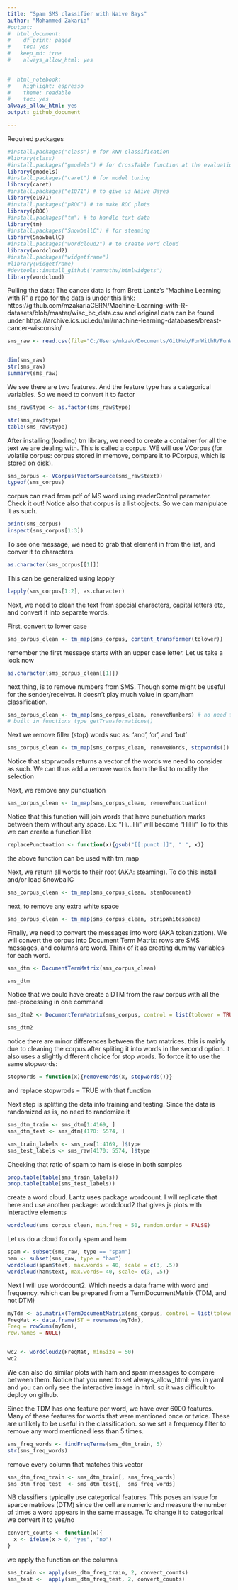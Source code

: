 ```yaml
---
title: "Spam SMS classifier with Naive Bays"
author: "Mohammed Zakaria"
#output:
#  html_document:
#    df_print: paged
#    toc: yes
#   keep_md: true
#    always_allow_html: yes

  
#  html_notebook:
#    highlight: espresso
#    theme: readable
#    toc: yes
always_allow_html: yes
output: github_document

---
```




Required packages
```r
#install.packages("class") # for kNN classification
#library(class)
#install.packages("gmodels") # for CrossTable function at the evaluation
library(gmodels)
#install.packages("caret") # for model tuning
library(caret)
#install.packages("e1071") # to give us Naive Bayes 
library(e1071)
#install.packages("pROC") # to make ROC plots
library(pROC)	
#install.packages("tm") # to handle text data
library(tm)
#install.packages("SnowballC") # for steaming
library(SnowballC)
#install.packages("wordcloud2") # to create word cloud
library(wordcloud2)
#install.packages("widgetframe")
#library(widgetframe)
#devtools::install_github('ramnathv/htmlwidgets')
library(wordcloud)
```


Pulling the data: The cancer data is from Brett Lantz's "Machine Learning with R"
a repo for the data is under this link:
https://github.com/mzakariaCERN/Machine-Learning-with-R-datasets/blob/master/wisc_bc_data.csv
and original data can be found under
https://archive.ics.uci.edu/ml/machine-learning-databases/breast-cancer-wisconsin/
```r
sms_raw <- read.csv(file="C:/Users/mkzak/Documents/GitHub/FunWithR/FunWithR/2_NB/Data/sms_spam.csv", stringsAsFactors = FALSE)


dim(sms_raw)
str(sms_raw)
summary(sms_raw)

```

We see there are two features. And the feature type has a categorical variables. So we need to convert it to factor


```r
sms_raw$type <- as.factor(sms_raw$type)

str(sms_raw$type)
table(sms_raw$type)
```

After installing (loading) tm library, we need to create a container for all the text we are dealing with. This is called a corpus. WE will use 
VCorpus (for volatile corpus: corpus stored in memove, compare it to PCorpus, which is stored on disk).


```r
sms_corpus <- VCorpus(VectorSource(sms_raw$text))
typeof(sms_corpus)
```


corpus can read from pdf of MS word using readerControl parameter. Check it out! Notice also that corpus is a list objects. So we can manipulate it as such. 

```r
print(sms_corpus)
inspect(sms_corpus[1:3])
```


To see one message, we need to grab that element in from the list, and conver it to characters
```r
as.character(sms_corpus[[1]])

```

This can be generalized using lapply

```r
lapply(sms_corpus[1:2], as.character)
```


Next, we need to clean the text from special characters, capital letters etc, and convert it into separate words. 

First, convert to lower case

```r
sms_corpus_clean <- tm_map(sms_corpus, content_transformer(tolower))
```

remember the first message starts with an upper case letter. Let us take a look now

```r
as.character(sms_corpus_clean[[1]])
```

next thing, is to remove numbers from SMS. Though some might be useful for the sender/receiver. It doesn't play much value in spam/ham classification.

```r
sms_corpus_clean <- tm_map(sms_corpus_clean, removeNumbers) # no need for content_tranformer b/c removeNumbers is built in tm. to see other
# built in functions type getTransformations()
```


Next we remove filler (stop) words suc as: 'and', 'or', and 'but'

```r
sms_corpus_clean <- tm_map(sms_corpus_clean, removeWords, stopwords())
```

Notice that stoprwords returns a vector of the words we need to consider as such. We can thus add a remove words from the list to modify the
selection

Next, we remove any punctuation


```r
sms_corpus_clean <- tm_map(sms_corpus_clean, removePunctuation)

```

Notice that this function will join words that have punctuation marks between them without any space. Ex: "Hi...Hi" will become "HiHi"
To fix this we can create a function like

```r
replacePunctuation <- function(x){gsub("[[:punct:]]", " ", x)}
```
the above function can be used with tm_map

Next, we return all words to their root (AKA: steaming). To do this install and/or load SnowballC


```r
sms_corpus_clean <- tm_map(sms_corpus_clean, stemDocument)
```


next, to remove any extra white space
```r
sms_corpus_clean <- tm_map(sms_corpus_clean, stripWhitespace)
```

Finally, we need to convert the messages into word (AKA tokenization). We will convert the corpus into Document Term Matrix: rows are SMS 
messages, and columns are word. Think of it as creating dummy variables for each word.

```r
sms_dtm <- DocumentTermMatrix(sms_corpus_clean)

sms_dtm
```

Notice that we could have create a DTM from the raw corpus with all the pre-processing in one command
```r
sms_dtm2 <- DocumentTermMatrix(sms_corpus, control = list(tolower = TRUE, removeNumbers = TRUE, stopwords = TRUE, removePunctuation = TRUE, steaming = TRUE))

sms_dtm2
```

notice there are minor differences between the two matrices. this is mainly due to cleaning the corpus after spliting it into words in the second 
option. it also uses a slightly different choice for stop words. To fortce it to use the same stopwords:

```r
stopWords = function(x){removeWords(x, stopwords())}
```
and replace stopwrods = TRUE with that function

Next step is splitting the data into training and testing. Since the data is randomized as is, no need to randomize it

```r
sms_dtm_train <- sms_dtm[1:4169, ]
sms_dtm_test <- sms_dtm[4170: 5574, ]

sms_train_labels <- sms_raw[1:4169, ]$type
sms_test_labels <- sms_raw[4170: 5574, ]$type
```


Checking that ratio of spam to ham is close in both samples
```r
prop.table(table(sms_train_labels))
prop.table(table(sms_test_labels))
```


create a word cloud. Lantz uses package wordcount. I will replicate that here and use another package: wordcloud2 that gives js plots with interactive elements


```r
wordcloud(sms_corpus_clean, min.freq = 50, random.order = FALSE)
```

Let us do a cloud for only spam and ham

```r
spam <- subset(sms_raw, type == "spam")
ham <- subset(sms_raw, type = "ham")
wordcloud(spam$text, max.words = 40, scale = c(3, .5))
wordcloud(ham$text, max.words= 40, scale= c(3, .5))
```




Next I will use wordcount2. Which needs a data frame with 
word and frequency. which can be prepared from a TermDocumentMatrix (TDM, and not DTM)

```r
myTdm <- as.matrix(TermDocumentMatrix(sms_corpus, control = list(tolower = TRUE, removeNumbers = TRUE, stopwords = TRUE, removePunctuation = TRUE, steaming = TRUE)))
FreqMat <- data.frame(ST = rownames(myTdm),
Freq = rowSums(myTdm),
row.names = NULL)


wc2 <- wordcloud2(FreqMat, minSize = 50)
wc2

```

We can also do similar plots with ham and spam messages to compare between them. Notice that you need to set always_allow_html: yes
in yaml and you can only see the interactive image in html. so it was difficult to deploy on github. 


Since the TDM has one feature per word, we have over 6000 features. Many of these features for words that were mentioned once or twice. These are unlikely to be useful in the classification. so we set a frequency filter to remove any word mentioned less than 5 times.

```r
sms_freq_words <- findFreqTerms(sms_dtm_train, 5)
str(sms_freq_words)
```

remove every column that matches this vector
```r
sms_dtm_freq_train <- sms_dtm_train[, sms_freq_words]
sms_dtm_freq_test  <- sms_dtm_test[,  sms_freq_words]
```

NB classifiers typically use categorical features. This poses an issue for sparce matrices (DTM) since the cell are numeric and measure the number of times a word appears in the same massage. To change it to categorical we convert it to yes/no

```r
convert_counts <- function(x){
  x <- ifelse(x > 0, "yes", "no")
}
```


we apply the function on the columns
```r
sms_train <- apply(sms_dtm_freq_train, 2, convert_counts)
sms_test <-  apply(sms_dtm_freq_test, 2, convert_counts)
```

